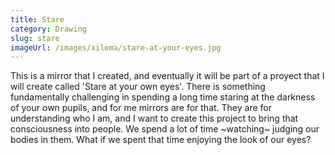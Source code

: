 ```yaml
---
title: Stare
category: Drawing
slug: stare
imageUrl: /images/xilema/stare-at-your-eyes.jpg
---
```


This is a mirror that I created, and eventually it will be part of a proyect that I will create called 'Stare at your own eyes'. There is something fundamentally challenging in spending a long time staring at the darkness of your own pupils, and for me mirrors are for that. They are for understanding who I am, and I want to create this project to bring that consciousness into people. We spend a lot of time ~watching~ judging our bodies in them. What if we spent that time enjoying the look of our eyes?

